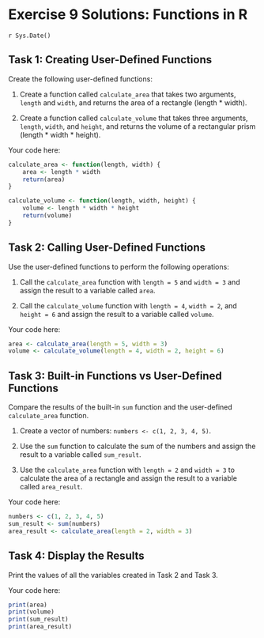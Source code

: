 # Exercise 9 Solutions: Functions in R
`r Sys.Date()`


## Task 1: Creating User-Defined Functions

Create the following user-defined functions:

1. Create a function called `calculate_area` that takes two arguments,
   `length` and `width`, and returns the area of a rectangle (length *
   width).

2. Create a function called `calculate_volume` that takes three arguments,
   `length`, `width`, and `height`, and returns the volume of a rectangular
   prism (length * width * height).

Your code here:

```r
calculate_area <- function(length, width) {
    area <- length * width
    return(area)
}

calculate_volume <- function(length, width, height) {
    volume <- length * width * height
    return(volume)
}
```

## Task 2: Calling User-Defined Functions

Use the user-defined functions to perform the following operations:

1. Call the `calculate_area` function with `length = 5` and `width = 3` and
   assign the result to a variable called `area`.

2. Call the `calculate_volume` function with `length = 4`, `width = 2`, and
   `height = 6` and assign the result to a variable called `volume`.

Your code here:

```r
area <- calculate_area(length = 5, width = 3)
volume <- calculate_volume(length = 4, width = 2, height = 6)
```

## Task 3: Built-in Functions vs User-Defined Functions

Compare the results of the built-in `sum` function and the user-defined
`calculate_area` function.

1. Create a vector of numbers: `numbers <- c(1, 2, 3, 4, 5)`.

2. Use the `sum` function to calculate the sum of the numbers and assign the
   result to a variable called `sum_result`.

3. Use the `calculate_area` function with `length = 2` and `width = 3` to
   calculate the area of a rectangle and assign the result to a variable
   called `area_result`.

Your code here:

```r
numbers <- c(1, 2, 3, 4, 5)
sum_result <- sum(numbers)
area_result <- calculate_area(length = 2, width = 3)
```

## Task 4: Display the Results

Print the values of all the variables created in Task 2 and Task 3.

Your code here:

```r
print(area)
print(volume)
print(sum_result)
print(area_result)
```

